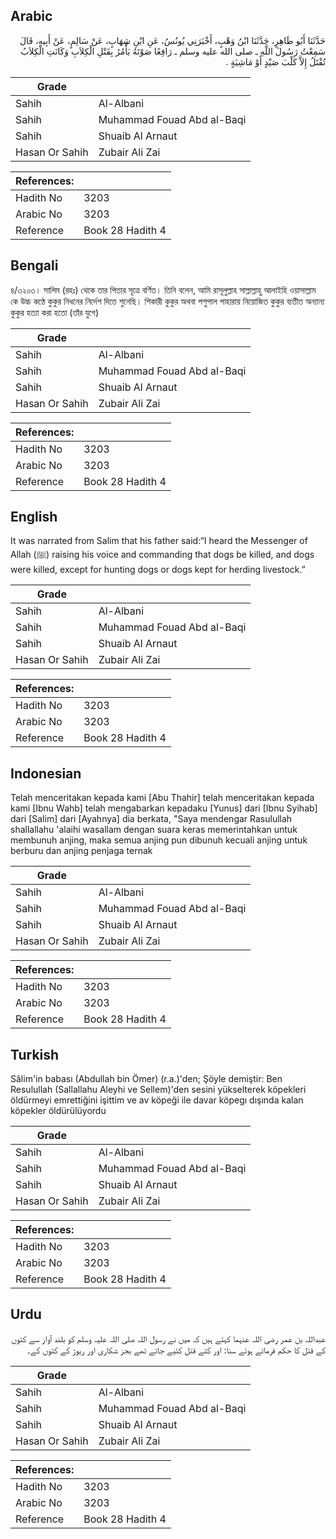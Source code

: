 ## Arabic


<div dir="rtl" lang="ar" style={{fontSize:'larger',backgroundColor:'#f8f9fa',padding:20}}>
حَدَّثَنَا أَبُو طَاهِرٍ، حَدَّثَنَا ابْنُ وَهْبٍ، أَخْبَرَنِي يُونُسُ، عَنِ ابْنِ شِهَابٍ، عَنْ سَالِمٍ، عَنْ أَبِيهِ، قَالَ سَمِعْتُ رَسُولَ اللَّهِ ـ صلى الله عليه وسلم ـ رَافِعًا صَوْتَهُ يَأْمُرُ بِقَتْلِ الْكِلاَبِ وَكَانَتِ الْكِلاَبُ تُقْتَلُ إِلاَّ كَلْبَ صَيْدٍ أَوْ مَاشِيَةٍ ‏.‏
</div>
<div style={{backgroundColor:'#f8f9fa',padding:20, marginBottom: 10}}><table> <thead> <tr> <th>Grade</th> <th></th> </tr> </thead> <tbody> <tr><td>Sahih</td><td>Al-Albani</td></tr><tr><td>Sahih</td><td>Muhammad Fouad Abd al-Baqi</td></tr><tr><td>Sahih</td><td>Shuaib Al Arnaut</td></tr><tr><td>Hasan Or Sahih</td><td>Zubair Ali Zai</td></tr></tbody></table><table> <thead> <tr> <th>References:</th> <th></th> </tr> </thead> <tbody><tr><td>Hadith No</td><td>3203</td></tr><tr><td>Arabic No</td><td>3203</td></tr><tr><td>Reference</td><td>Book 28 Hadith 4</td></tr></tbody></table></div>

## Bengali


<div dir="ltr" lang="bn" style={{fontSize:'larger',backgroundColor:'#f8f9fa',padding:20}}>
৪/৩২০৩। সালিম (রহঃ) থেকে তার পিতার সূত্রে বর্ণিত। তিনি বলেন, আমি রাসূলুল্লাহ সাল্লাল্লাহু আলাইহি ওয়াসাল্লাম কে উচ্চ কণ্ঠে কুকুর নিধনের নির্দেশ দিতে শুনেছি। শিকারী কুকুর অথবা পশুপাল পাহারায় নিয়োজিত কুকুর ব্যতীত অন্যান্য কুকুর হত্যা করা হতো (তাঁর যুগে)
</div>
<div style={{backgroundColor:'#f8f9fa',padding:20, marginBottom: 10}}><table> <thead> <tr> <th>Grade</th> <th></th> </tr> </thead> <tbody> <tr><td>Sahih</td><td>Al-Albani</td></tr><tr><td>Sahih</td><td>Muhammad Fouad Abd al-Baqi</td></tr><tr><td>Sahih</td><td>Shuaib Al Arnaut</td></tr><tr><td>Hasan Or Sahih</td><td>Zubair Ali Zai</td></tr></tbody></table><table> <thead> <tr> <th>References:</th> <th></th> </tr> </thead> <tbody><tr><td>Hadith No</td><td>3203</td></tr><tr><td>Arabic No</td><td>3203</td></tr><tr><td>Reference</td><td>Book 28 Hadith 4</td></tr></tbody></table></div>

## English


<div dir="ltr" lang="en" style={{fontSize:'larger',backgroundColor:'#f8f9fa',padding:20}}>
It was narrated from Salim that his father said:“I heard the Messenger of Allah (ﷺ) raising his voice and commanding that dogs be killed, and dogs were killed, except for hunting dogs or dogs kept for herding livestock.”
</div>
<div style={{backgroundColor:'#f8f9fa',padding:20, marginBottom: 10}}><table> <thead> <tr> <th>Grade</th> <th></th> </tr> </thead> <tbody> <tr><td>Sahih</td><td>Al-Albani</td></tr><tr><td>Sahih</td><td>Muhammad Fouad Abd al-Baqi</td></tr><tr><td>Sahih</td><td>Shuaib Al Arnaut</td></tr><tr><td>Hasan Or Sahih</td><td>Zubair Ali Zai</td></tr></tbody></table><table> <thead> <tr> <th>References:</th> <th></th> </tr> </thead> <tbody><tr><td>Hadith No</td><td>3203</td></tr><tr><td>Arabic No</td><td>3203</td></tr><tr><td>Reference</td><td>Book 28 Hadith 4</td></tr></tbody></table></div>

## Indonesian


<div dir="ltr" lang="id" style={{fontSize:'larger',backgroundColor:'#f8f9fa',padding:20}}>
Telah menceritakan kepada kami [Abu Thahir] telah menceritakan kepada kami [Ibnu Wahb] telah mengabarkan kepadaku [Yunus] dari [Ibnu Syihab] dari [Salim] dari [Ayahnya] dia berkata, "Saya mendengar Rasulullah shallallahu 'alaihi wasallam dengan suara keras memerintahkan untuk membunuh anjing, maka semua anjing pun dibunuh kecuali anjing untuk berburu dan anjing penjaga ternak
</div>
<div style={{backgroundColor:'#f8f9fa',padding:20, marginBottom: 10}}><table> <thead> <tr> <th>Grade</th> <th></th> </tr> </thead> <tbody> <tr><td>Sahih</td><td>Al-Albani</td></tr><tr><td>Sahih</td><td>Muhammad Fouad Abd al-Baqi</td></tr><tr><td>Sahih</td><td>Shuaib Al Arnaut</td></tr><tr><td>Hasan Or Sahih</td><td>Zubair Ali Zai</td></tr></tbody></table><table> <thead> <tr> <th>References:</th> <th></th> </tr> </thead> <tbody><tr><td>Hadith No</td><td>3203</td></tr><tr><td>Arabic No</td><td>3203</td></tr><tr><td>Reference</td><td>Book 28 Hadith 4</td></tr></tbody></table></div>

## Turkish


<div dir="ltr" lang="tr" style={{fontSize:'larger',backgroundColor:'#f8f9fa',padding:20}}>
Sâlim'in babası (Abdullah bin Ömer) (r.a.)'den; Şöyle demiştir: Ben Resulullah (Sallallahu Aleyhi ve Sellem)'den sesini yükselterek köpekleri öldürmeyi emrettiğini işittim ve av köpeği ile davar köpegı dışında kalan köpekler öldürülüyordu
</div>
<div style={{backgroundColor:'#f8f9fa',padding:20, marginBottom: 10}}><table> <thead> <tr> <th>Grade</th> <th></th> </tr> </thead> <tbody> <tr><td>Sahih</td><td>Al-Albani</td></tr><tr><td>Sahih</td><td>Muhammad Fouad Abd al-Baqi</td></tr><tr><td>Sahih</td><td>Shuaib Al Arnaut</td></tr><tr><td>Hasan Or Sahih</td><td>Zubair Ali Zai</td></tr></tbody></table><table> <thead> <tr> <th>References:</th> <th></th> </tr> </thead> <tbody><tr><td>Hadith No</td><td>3203</td></tr><tr><td>Arabic No</td><td>3203</td></tr><tr><td>Reference</td><td>Book 28 Hadith 4</td></tr></tbody></table></div>

## Urdu


<div dir="rtl" lang="ur" style={{fontSize:'larger',backgroundColor:'#f8f9fa',padding:20}}>
عبداللہ بن عمر رضی اللہ عنہما کہتے ہیں کہ میں نے رسول اللہ صلی اللہ علیہ وسلم کو بلند آواز سے کتوں کے قتل کا حکم فرماتے ہوئے سنا: اور کتے قتل کئیے جاتے تھے بجز شکاری اور ریوڑ کے کتوں کے۔
</div>
<div style={{backgroundColor:'#f8f9fa',padding:20, marginBottom: 10}}><table> <thead> <tr> <th>Grade</th> <th></th> </tr> </thead> <tbody> <tr><td>Sahih</td><td>Al-Albani</td></tr><tr><td>Sahih</td><td>Muhammad Fouad Abd al-Baqi</td></tr><tr><td>Sahih</td><td>Shuaib Al Arnaut</td></tr><tr><td>Hasan Or Sahih</td><td>Zubair Ali Zai</td></tr></tbody></table><table> <thead> <tr> <th>References:</th> <th></th> </tr> </thead> <tbody><tr><td>Hadith No</td><td>3203</td></tr><tr><td>Arabic No</td><td>3203</td></tr><tr><td>Reference</td><td>Book 28 Hadith 4</td></tr></tbody></table></div>
